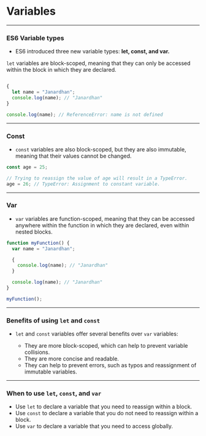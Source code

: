 
# Variables

--- 

### ES6 Variable types

- ES6 introduced three new variable types: __let, const, and var.__

`let` variables are block-scoped, meaning that they can only be accessed within the block in which they are declared.

``` js

{
  let name = "Janardhan";
  console.log(name); // "Janardhan"
}

console.log(name); // ReferenceError: name is not defined

```

---

### Const

- `const` variables are also block-scoped, but they are also immutable, meaning that their values cannot be changed.

```js
const age = 25;

// Trying to reassign the value of age will result in a TypeError.
age = 26; // TypeError: Assignment to constant variable.
```

---

### Var

- `var` variables are function-scoped, meaning that they can be accessed anywhere within the function in which they are declared, even within nested blocks.

```js
function myFunction() {
  var name = "Janardhan";

  {
    console.log(name); // "Janardhan"
  }

  console.log(name); // "Janardhan"
}

myFunction();

```

---


### Benefits of using `let` and `const`

- `let` and `const` variables offer several benefits over `var` variables:

  - They are more block-scoped, which can help to prevent variable collisions.
  - They are more concise and readable.
  - They can help to prevent errors, such as typos and reassignment of immutable variables.

---


### When to use `let`, `const`, and `var`

  - Use `let` to declare a variable that you need to reassign within a block.
  - Use `const` to declare a variable that you do not need to reassign within a block.
  - Use `var` to declare a variable that you need to access globally.

